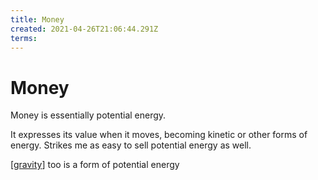```yaml
---
title: Money
created: 2021-04-26T21:06:44.291Z
terms:
---
```


# Money

Money is essentially potential energy.

It expresses its value when it moves, becoming kinetic or other forms of energy. Strikes me as easy to sell potential energy as well.

[[gravity]] too is a form of potential energy

[//begin]: # 'Autogenerated link references for markdown compatibility'
[gravity]: gravity 'gravity'
[//end]: # 'Autogenerated link references'
